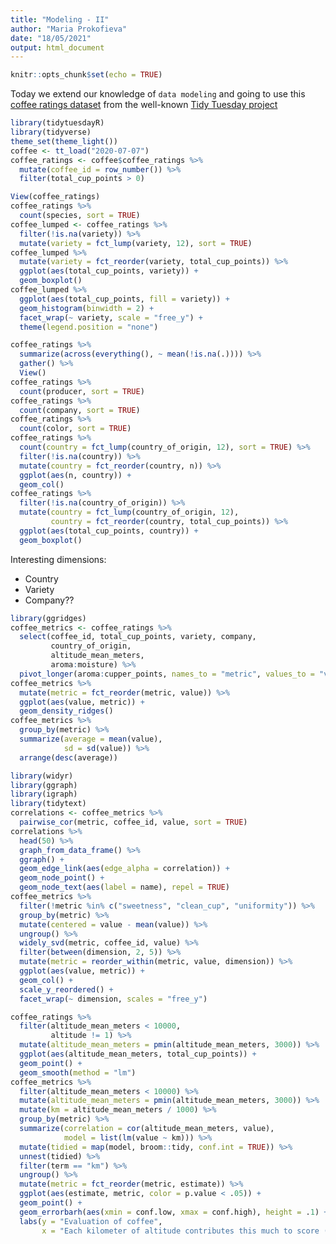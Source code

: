 ```yaml
---
title: "Modeling - II"
author: "Maria Prokofieva"
date: "18/05/2021"
output: html_document
---
```


```r
knitr::opts_chunk$set(echo = TRUE)
```

Today we extend our knowledge of `data modeling` and going to use this
[coffee ratings dataset]() from the well-known [Tidy Tuesday project]()
```r
library(tidytuesdayR)
library(tidyverse)
theme_set(theme_light())
coffee <- tt_load("2020-07-07")
coffee_ratings <- coffee$coffee_ratings %>%
  mutate(coffee_id = row_number()) %>%
  filter(total_cup_points > 0)
```

```r
View(coffee_ratings)
coffee_ratings %>%
  count(species, sort = TRUE)
coffee_lumped <- coffee_ratings %>%
  filter(!is.na(variety)) %>%
  mutate(variety = fct_lump(variety, 12), sort = TRUE)
coffee_lumped %>%
  mutate(variety = fct_reorder(variety, total_cup_points)) %>%
  ggplot(aes(total_cup_points, variety)) +
  geom_boxplot()
coffee_lumped %>%
  ggplot(aes(total_cup_points, fill = variety)) +
  geom_histogram(binwidth = 2) +
  facet_wrap(~ variety, scale = "free_y") +
  theme(legend.position = "none")
```

```r
coffee_ratings %>%
  summarize(across(everything(), ~ mean(!is.na(.)))) %>%
  gather() %>%
  View()
coffee_ratings %>%
  count(producer, sort = TRUE)
coffee_ratings %>%
  count(company, sort = TRUE)
coffee_ratings %>%
  count(color, sort = TRUE)
coffee_ratings %>%
  count(country = fct_lump(country_of_origin, 12), sort = TRUE) %>%
  filter(!is.na(country)) %>%
  mutate(country = fct_reorder(country, n)) %>%
  ggplot(aes(n, country)) +
  geom_col()
coffee_ratings %>%
  filter(!is.na(country_of_origin)) %>%
  mutate(country = fct_lump(country_of_origin, 12),
         country = fct_reorder(country, total_cup_points)) %>%
  ggplot(aes(total_cup_points, country)) +
  geom_boxplot()
```

Interesting dimensions:

* Country
* Variety
* Company??

```r
library(ggridges)
coffee_metrics <- coffee_ratings %>%
  select(coffee_id, total_cup_points, variety, company,
         country_of_origin,
         altitude_mean_meters,
         aroma:moisture) %>%
  pivot_longer(aroma:cupper_points, names_to = "metric", values_to = "value")
coffee_metrics %>%
  mutate(metric = fct_reorder(metric, value)) %>%
  ggplot(aes(value, metric)) +
  geom_density_ridges()
coffee_metrics %>%
  group_by(metric) %>%
  summarize(average = mean(value),
            sd = sd(value)) %>%
  arrange(desc(average))
```

```r
library(widyr)
library(ggraph)
library(igraph)
library(tidytext)
correlations <- coffee_metrics %>%
  pairwise_cor(metric, coffee_id, value, sort = TRUE)
correlations %>%
  head(50) %>%
  graph_from_data_frame() %>%
  ggraph() +
  geom_edge_link(aes(edge_alpha = correlation)) +
  geom_node_point() +
  geom_node_text(aes(label = name), repel = TRUE)
coffee_metrics %>%
  filter(!metric %in% c("sweetness", "clean_cup", "uniformity")) %>%
  group_by(metric) %>%
  mutate(centered = value - mean(value)) %>%
  ungroup() %>%
  widely_svd(metric, coffee_id, value) %>%
  filter(between(dimension, 2, 5)) %>%
  mutate(metric = reorder_within(metric, value, dimension)) %>%
  ggplot(aes(value, metric)) +
  geom_col() +
  scale_y_reordered() +
  facet_wrap(~ dimension, scales = "free_y")
```

```r
coffee_ratings %>%
  filter(altitude_mean_meters < 10000,
         altitude != 1) %>%
  mutate(altitude_mean_meters = pmin(altitude_mean_meters, 3000)) %>%
  ggplot(aes(altitude_mean_meters, total_cup_points)) +
  geom_point() +
  geom_smooth(method = "lm")
coffee_metrics %>%
  filter(altitude_mean_meters < 10000) %>%
  mutate(altitude_mean_meters = pmin(altitude_mean_meters, 3000)) %>%
  mutate(km = altitude_mean_meters / 1000) %>%
  group_by(metric) %>%
  summarize(correlation = cor(altitude_mean_meters, value),
            model = list(lm(value ~ km))) %>%
  mutate(tidied = map(model, broom::tidy, conf.int = TRUE)) %>%
  unnest(tidied) %>%
  filter(term == "km") %>%
  ungroup() %>%
  mutate(metric = fct_reorder(metric, estimate)) %>%
  ggplot(aes(estimate, metric, color = p.value < .05)) +
  geom_point() +
  geom_errorbarh(aes(xmin = conf.low, xmax = conf.high), height = .1) +
  labs(y = "Evaluation of coffee",
       x = "Each kilometer of altitude contributes this much to score (95% confidence interval)")
```



